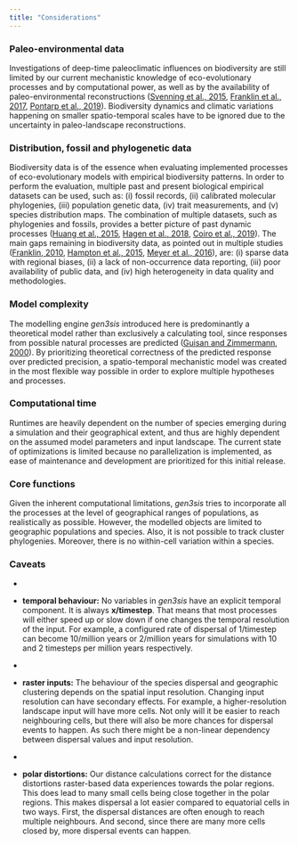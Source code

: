 ---
title: "Considerations"
---

###  Paleo-environmental data

Investigations of deep-time paleoclimatic influences on biodiversity are still limited by our current mechanistic knowledge of eco-evolutionary processes and by computational power, as well as by the availability of paleo-environmental reconstructions ([Svenning et al., 2015](https://www.annualreviews.org/doi/abs/10.1146/annurev-ecolsys-112414-054314), [Franklin et al., 2017](https://scholar.google.ch/scholar?q=Big+data+for+forecasting+the+impacts+of+global+change+on+plant+communities.&hl=zh-CN&as_sdt=0&as_vis=1&oi=scholart), [Pontarp et al., 2019](https://www.sciencedirect.com/science/article/pii/S0169534718302805?casa_token=X2HR0EDV6csAAAAA:2FWB1soCJ0_4kllkds9pUiwYr4GVPaWhWAz3ELh8BIClJZ_E6k0LqoqQANSXRpySTkzScri6UxjU)). Biodiversity dynamics and climatic variations happening on smaller spatio-temporal scales have to be ignored due to the uncertainty in paleo-landscape reconstructions.

### Distribution, fossil and phylogenetic data

Biodiversity data is of the essence when evaluating implemented processes of eco-evolutionary models with empirical biodiversity patterns. In order to perform the evaluation, multiple past and present biological empirical datasets can be used, such as: (i) fossil records, (ii) calibrated molecular phylogenies, (iii) population genetic data, (iv) trait measurements, and (v) species distribution maps. The combination of multiple datasets, such as phylogenies and fossils, provides a better picture of past dynamic processes ([Huang et al., 2015](https://www.pnas.org/content/112/16/4903), [Hagen et al., 2018](https://academic.oup.com/sysbio/article/67/3/458/4563320?login=true), [Coiro et al., 2019](https://nph.onlinelibrary.wiley.com/doi/10.1111/nph.15708)). The main gaps remaining in biodiversity data, as pointed out in multiple studies ([Franklin, 2010](https://www.cambridge.org/core/books/mapping-species-distributions/58225AE5693AED8BD812F7CEBE35378A#), [Hampton et al., 2015](https://esajournals.onlinelibrary.wiley.com/doi/10.1890/ES14-00402.1), [Meyer et al., 2016](https://onlinelibrary.wiley.com/doi/full/10.1111/ele.12624?casa_token=kFuy9WzRyj4AAAAA%3ALVCEQOWfoFD_XCiTV2G5TacAJr1NWplmwHHR-h804vQxUyGZXFGyHpD0fCET0J7zWZGeFoBwwzgi2XFLvw)), are: (i) sparse data with regional biases, (ii) a lack of non-occurrence data reporting, (iii) poor availability of public data, and (iv) high heterogeneity in data quality and methodologies.

###  Model complexity

The modelling engine *gen3sis* introduced here is predominantly a theoretical model rather than exclusively a calculating tool, since responses from possible natural processes are predicted ([Guisan and Zimmermann, 2000](https://www.sciencedirect.com/science/article/pii/S0304380000003549?casa_token=xd2OXKLoMdwAAAAA:aD_z2LqztsitPV3aDCLTjylXMbkEu1Qi7QSJ3VaZ-FT1A1Aqsnx3N9GDDAhq_pMsrn0k6sP4_Ydp)). By prioritizing theoretical correctness of the predicted response over predicted precision, a spatio-temporal mechanistic model was created in the most flexible way possible in order to explore multiple hypotheses and processes.

###  Computational time

Runtimes are heavily dependent on the number of species emerging during a simulation and their geographical extent, and thus are highly dependent on the assumed model parameters and input landscape. The current state of optimizations is limited because no parallelization is implemented, as ease of maintenance and development are prioritized for this initial release.

###  Core functions

Given the inherent computational limitations, *gen3sis* tries to incorporate all the processes at the level of geographical ranges of populations, as realistically as possible. However, the modelled objects are limited to geographic populations and species. Also, it is not possible to track cluster phylogenies. Moreover, there is no within-cell variation within a species.

###  Caveats

-   

-    **temporal behaviour:** No variables in *gen3sis* have an explicit temporal component. It is always **x/timestep**. That means that most processes will either speed up or slow down if one changes the temporal resolution of the input. For example, a configured rate of dispersal of 1/timestep can become 10/million years or 2/million years for simulations with 10 and 2 timesteps per million years respectively.

-   

-    **raster inputs:** The behaviour of the species dispersal and geographic clustering depends on the spatial input resolution. Changing input resolution can have secondary effects. For example, a higher-resolution landscape input will have more cells. Not only will it be easier to reach neighbouring cells, but there will also be more chances for dispersal events to happen. As such there might be a non-linear dependency between dispersal values and input resolution.

-   

-    **polar distortions:** Our distance calculations correct for the distance distortions raster-based data experiences towards the polar regions. This does lead to many small cells being close together in the polar regions. This makes dispersal a lot easier compared to equatorial cells in two ways. First, the dispersal distances are often enough to reach multiple neighbours. And second, since there are many more cells closed by, more dispersal events can happen.
